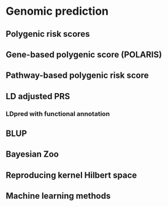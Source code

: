 # Genomic prediction

## Polygenic risk scores

## Gene-based polygenic score (POLARIS)

## Pathway-based polygenic risk score

## LD adjusted PRS

### LDpred with functional annotation

## BLUP

## Bayesian Zoo

## Reproducing kernel Hilbert space

## Machine learning methods

